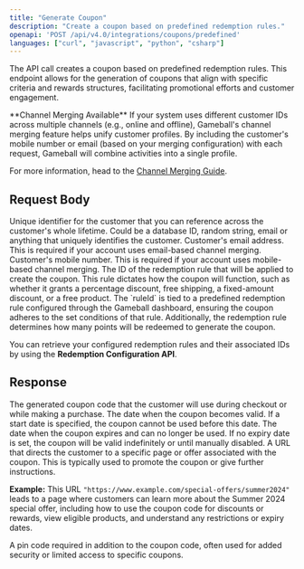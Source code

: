 ```yaml
---
title: "Generate Coupon"
description: "Create a coupon based on predefined redemption rules."
openapi: 'POST /api/v4.0/integrations/coupons/predefined'
languages: ["curl", "javascript", "python", "csharp"]
---
```


The API call creates a coupon based on predefined redemption rules. This endpoint allows for the generation of coupons that align with specific criteria and rewards structures, facilitating promotional efforts and customer engagement.

<Info>
**Channel Merging Available**  
If your system uses different customer IDs across multiple channels (e.g., online and offline), Gameball's channel merging feature helps unify customer profiles. By including the customer's mobile number or email (based on your merging configuration) with each request, Gameball will combine activities into a single profile.

For more information, head to the [Channel Merging Guide](/tutorials/channel-merging-guide).
</Info>

## Request Body

<ParamField path="customerId" type="string" required>
Unique identifier for the customer that you can reference across the customer's whole lifetime. Could be a database ID, random string, email or anything that uniquely identifies the customer.
</ParamField>

<ParamField path="email" type="string">
Customer's email address.

<Info>
This is required if your account uses email-based channel merging.
</Info>
</ParamField>

<ParamField path="mobile" type="string">
Customer's mobile number.

<Info>
This is required if your account uses mobile-based channel merging.
</Info>
</ParamField>

<ParamField path="ruleId" type="integer" required>
The ID of the redemption rule that will be applied to create the coupon. This rule dictates how the coupon will function, such as whether it grants a percentage discount, free shipping, a fixed-amount discount, or a free product. The `ruleId` is tied to a predefined redemption rule configured through the Gameball dashboard, ensuring the coupon adheres to the set conditions of that rule. Additionally, the redemption rule determines how many points will be redeemed to generate the coupon.

You can retrieve your configured redemption rules and their associated IDs by using the **Redemption Configuration API**.
</ParamField>

## Response

<ResponseField name="code" type="string">
The generated coupon code that the customer will use during checkout or while making a purchase.
</ResponseField>

<ResponseField name="startDate" type="string">
The date when the coupon becomes valid. If a start date is specified, the coupon cannot be used before this date.
</ResponseField>

<ResponseField name="expiryDate" type="string">
The date when the coupon expires and can no longer be used. If no expiry date is set, the coupon will be valid indefinitely or until manually disabled.
</ResponseField>

<ResponseField name="url" type="string">
A URL that directs the customer to a specific page or offer associated with the coupon. This is typically used to promote the coupon or give further instructions.

**Example:** This URL `"https://www.example.com/special-offers/summer2024"` leads to a page where customers can learn more about the Summer 2024 special offer, including how to use the coupon code for discounts or rewards, view eligible products, and understand any restrictions or expiry dates.
</ResponseField>

<ResponseField name="pin" type="string">
A pin code required in addition to the coupon code, often used for added security or limited access to specific coupons.
</ResponseField>
